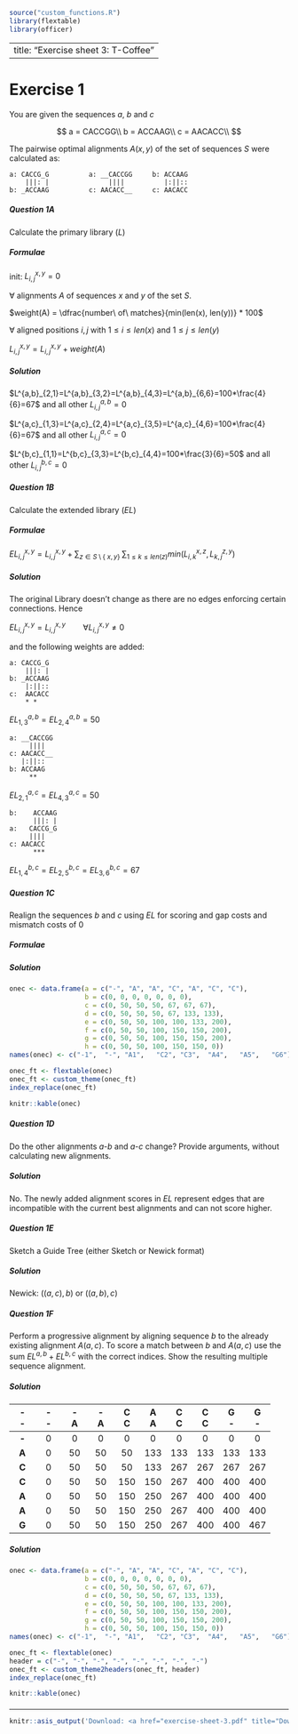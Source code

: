 ```r
source("custom_functions.R")
library(flextable)
library(officer)

```


---
title: "Exercise sheet 3: T-Coffee"
---

# Exercise 1

You are given the sequences $a$, $b$ and $c$

$$
a = CACCGG\\
b = ACCAAG\\
c = AACACC\\
$$

The pairwise optimal alignments $A(x, y)$ of the set of sequences $S$ were calculated as:

```
a: CACCG_G          a: __CACCGG     b: ACCAAG
    |||: |               ||||          |:||::
b: _ACCAAG          c: AACACC__     c: AACACC
```

#### {.tabset}

##### Question 1A

::: {.question data-latex=""}

Calculate the primary library ($L$)
:::


##### Formulae

::: {.answer data-latex=""}

init: $L^{x,y}_{i,j}=0$

$\forall$ alignments $A$ of sequences $x$ and $y$ of the set $S$. 

$weight(A) = \dfrac{number\ of\ matches}{min(len(x), len(y))} * 100$

$\forall$ aligned positions $i,j$ with $1 \leq i \leq len(x)$ and  $1 \leq j \leq len(y)$ 

$L^{x,y}_{i,j} = L^{x,y}_{i,j} + weight(A)$


:::


##### Solution

::: {.answer data-latex=""}

$L^{a,b}_{2,1}=L^{a,b}_{3,2}=L^{a,b}_{4,3}=L^{a,b}_{6,6}=100*\frac{4}{6}=67$ and all other $L^{a,b}_{i,j}=0$

$L^{a,c}_{1,3}=L^{a,c}_{2,4}=L^{a,c}_{3,5}=L^{a,c}_{4,6}=100*\frac{4}{6}=67$ and all other $L^{a,c}_{i,j}=0$

$L^{b,c}_{1,1}=L^{b,c}_{3,3}=L^{b,c}_{4,4}=100*\frac{3}{6}=50$ and all other $L^{b,c}_{i,j}=0$
:::
#### {-}

#### {.tabset}

##### Question 1B

::: {.question data-latex=""}

Calculate the extended library ($EL$)
:::

##### Formulae

::: {.answer data-latex=""}


$EL^{x,y}_{i,j}= L^{x,y}_{i,j}  + \sum_{z \in S \setminus \{\ x, y\}\ } \sum_{1 \leq k \leq len(z)}  min(L^{x,z}_{i,k}, L^{z,y}_{k,j})$

:::

##### Solution

::: {.answer data-latex=""}

The original Library doesn't change as there are no edges enforcing certain connections. Hence

$EL^{x,y}_{i,j}= L^{x,y}_{i,j} \qquad \forall L^{x,y}_{i,j}\neq 0$

and the following weights are added:

```
a: CACCG_G     
    |||: |    
b: _ACCAAG   
    |:||::
c:  AACACC
    * *
```

$EL^{a,b}_{1,3}=EL^{a,b}_{2,4}=50$

```
a: __CACCGG     
     ||||       
c: AACACC__     
   |:||::
b: ACCAAG
     **
```

$EL^{a,c}_{2,1}=EL^{a,c}_{4,3}=50$


```
b:    ACCAAG
      |||: |    
a:   CACCG_G     
     |||| 
c: AACACC
      ***
```

$EL^{b,c}_{1,4}=EL^{b,c}_{2,5}=EL^{b,c}_{3,6}=67$

:::
#### {-}

#### {.tabset}

##### Question 1C


Realign the sequences $b$ and $c$ using $EL$ for scoring and gap costs and mismatch costs of 0


##### Formulae

::: {.answer data-latex=""}

\begin{eqnarray*}
i &\in& [1,|x|] \\
j &\in& [1,|y|] \\
L(0,0) &=& 0 \\
L(i,0) &=& w(x_i,-)*i \quad \text{ or } = L(i-1,0)+w(x_i,-)\\
L(0,j) &=& w(-,y_j)*j \quad \text{ or } = L(0,j-1)+w(-,y_j)\\
L(i,j) &=& max \begin{cases}
	L(i-1,j)+w(x_i,-)  \\
	L(i,j-1)+w(-,y_j)  \\
	L(i-1,j-1)+w(x_i,y_j) 
	\end{cases}\\
w(x_i,y_j) &=& \begin{cases}
 EL^{x, y}_{i, j} & \text{match-score if } (x_i=y_j)\\
 0 & \text{insert/deletion-score if } (x_i = - \lor  y_j =-)\\
 0 & \text{mismatch-score else } (x_i\neq y_j) \\
	\end{cases} \\
\end{eqnarray*}

:::


##### Solution

```r


onec <- data.frame(a = c("-", "A", "A", "C", "A", "C", "C"),
                   b = c(0, 0, 0, 0, 0, 0, 0),
                   c = c(0, 50, 50, 50, 67, 67, 67),
                   d = c(0, 50, 50, 50, 67, 133, 133),
                   e = c(0, 50, 50, 100, 100, 133, 200),
                   f = c(0, 50, 50, 100, 150, 150, 200),
                   g = c(0, 50, 50, 100, 150, 150, 200),
                   h = c(0, 50, 50, 100, 150, 150, 0))
names(onec) <- c("-1",  "-", "A1",   "C2", "C3",  "A4",   "A5",   "G6")

```
```r
onec_ft <- flextable(onec)
onec_ft <- custom_theme(onec_ft)
index_replace(onec_ft)

```
```r
knitr::kable(onec)
```

#### {-}


#### {.tabset}

##### Question 1D

Do the other alignments $a$-$b$ and $a$-$c$ change? Provide arguments, without calculating new alignments.

##### Solution

No. The newly added alignment scores in $EL$ represent edges that are incompatible with the
current best alignments and can not score higher.

#### {-}

#### {.tabset}


##### Question 1E

Sketch a Guide Tree (either Sketch or Newick format)

##### Solution

Newick: $((a,c),b)$  or $((a,b),c)$

#### {-}

#### {.tabset}

##### Question 1F

Perform a progressive alignment by aligning sequence $b$ to the already existing alignment $A(a, c)$.
To score a match between $b$ and $A(a, c)$ use the sum $EL^{a,b} + EL^{b,c}$ with the correct indices.
Show the resulting multiple sequence alignment.

##### Solution

| -<br />- | -<br />- | -<br />A  | -<br />A  | C<br />C   | A<br />A   | C<br />C   | C<br />C   | G<br />-   | G<br />-   |
|:---:|:---:|:---:|:---:|:---:|:---:|:---:|:---:|:---:|:---:|
| __-__ | 0 | 0  | 0  | 0   | 0   | 0   | 0   | 0   | 0   |
| __A__ | 0 | 50 | 50 | 50  | 133 | 133 | 133 | 133 | 133 |
| __C__ | 0 | 50 | 50 | 50  | 133 | 267 | 267 | 267 | 267 |
| __C__ | 0 | 50 | 50 | 150 | 150 | 267 | 400 | 400 | 400 |
| __A__ | 0 | 50 | 50 | 150 | 250 | 267 | 400 | 400 | 400 |
| __A__ | 0 | 50 | 50 | 150 | 250 | 267 | 400 | 400 | 400 |
| __G__ | 0 | 50 | 50 | 150 | 250 | 267 | 400 | 400 | 467 |


##### Solution

```r


onec <- data.frame(a = c("-", "A", "A", "C", "A", "C", "C"),
                   b = c(0, 0, 0, 0, 0, 0, 0),
                   c = c(0, 50, 50, 50, 67, 67, 67),
                   d = c(0, 50, 50, 50, 67, 133, 133),
                   e = c(0, 50, 50, 100, 100, 133, 200),
                   f = c(0, 50, 50, 100, 150, 150, 200),
                   g = c(0, 50, 50, 100, 150, 150, 200),
                   h = c(0, 50, 50, 100, 150, 150, 0))
names(onec) <- c("-1",  "-", "A1",   "C2", "C3",  "A4",   "A5",   "G6")

```
```r
onec_ft <- flextable(onec)
header = c("-", "-", "-", "-", "-", "-", "-", "-")
onec_ft <- custom_theme2headers(onec_ft, header)
index_replace(onec_ft)

```
```r
knitr::kable(onec)
```

#### {-}

#### {-}

-------------------------------------------

```r
knitr::asis_output('Download: <a href="exercise-sheet-3.pdf" title="Download PDF Version">PDF Version</a> of this page.')
```
